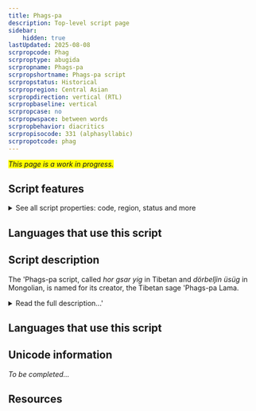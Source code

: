 ```yaml
---
title: Phags-pa
description: Top-level script page
sidebar:
    hidden: true
lastUpdated: 2025-08-08
scrpropcode: Phag
scrproptype: abugida
scrpropname: Phags-pa
scrpropshortname: Phags-pa script
scrpropstatus: Historical
scrpropregion: Central Asian
scrpropdirection: vertical (RTL)
scrpropbaseline: vertical
scrpropcase: no
scrpropwspace: between words
scrpropbehavior: diacritics
scrpropisocode: 331 (alphasyllabic)
scrpropotcode: phag
---
```


<span style='background-color:yellow'>_This page is a work in progress._</span>


## Script features

<details>
<summary> See all script properties: code, region, status and more</summary>
<ScriptInfo />
</details>

## Languages that use this script

<WsList script='Phag' wsMax='5' />

## Script description

The 'Phags-pa script, called _hor gsar yig_ in Tibetan and _dörbelǰin üsüg_ in Mongolian, is named for its creator, the Tibetan sage 'Phags-pa Lama.

<details>
<summary>Read the full description...'</summary>'Phags-pa was appointed 'National Perceptor' in 1264 by the emperor Khubila Khan, by whom he was ordered to devise a script in which all the languages of his empire - including Tibetan, Uyghur, Mongolian and Chinese - could be written. The new script met with limited success and only scanty accounts of its creation exist in the biographies written by 'Phags pa's disciples. Until the 1980s the bulk of research into the 'Phags-pa script was done outside of the old Mongol Empire and the script was thought to have enjoyed very limited use. However in the last twenty years there has been an increase in research into the script in China and Mongolia, which has uncovered more material than was previously thought to exist. Even taking these new discoveries into account, it still appears that 'Phags-pa use was sporadic.

The shapes of the letters were based in part on Tibetan _dbu can_ letters. There are forty-one letters used for writing 'Phags-pa. The script is an abugida; each letter represents either an independent vowel or a CV syllable having the inherent vowel /a/. Post-consonantal vowels other than /a/ are written using diacritics written linearly after (that is, below) the preceding consonant.

There are two versions of the script, one for writing texts and one for use on seals.
</details>

## Languages that use this script

<WsList script='Phag' wsMax='5' />

## Unicode information

_To be completed..._

## Resources

<ScriptResources detailSummary='seemore' />

